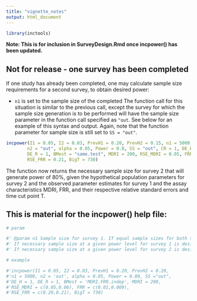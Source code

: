 ```yaml
---
title: "vignette_notes"
output: html_document
---
```



```r
library(inctools)
```

**Note: This is for inclusion in SurveyDesign.Rmd once incpower() has been updated.**

## Not for release - one survey has been completed

If one study has already been completed, one may calculate sample size requirements for a second survey, to obtain desired power:

* `n1` is set to the sample size of the completed  The function call for this situation is similar to the previous call, except the survey for which the sample size generation is to be performed will have the sample size parameter in the function call specified as `"out`. See below for an example of this syntax and output. Again, note that the function parameter for sample size is still set to `SS = "out"`.

```r
incpower(I1 = 0.05, I2 = 0.03, PrevH1 = 0.20, PrevH2 = 0.15, n1 = 5000,
        n2 = "out", alpha = 0.05, Power = 0.8, SS = "out", CR = 1, DE_H = 1,
        DE_R = 1, BMest = "same.test", MDRI = 200, RSE_MDRI = 0.05, FRR = 0.01,
        RSE_FRR = 0.21, BigT = 730)
```
The function now returns the necessary sample size for survey 2 that will generate power of 80\%, given the hypothetical population parameters for survey 2 and the observed parameter estimates for survey 1 and the assay characteristics MDRI, FRR, and their respective relative standard errors and time cut point T.

## This is material for the incpower() help file:

```r

# param

#' @param n1 Sample size for survey 1. If equal sample sizes for both surveys are desired at a given power level, both n1 and n2 must have value 'both', which is the default.
#' If necessary sample size at a given power level for survey 1 is desired and survey 2 has been completed, n1 must be set to 'out' along with SS.
#' If necessary sample size at a given power level for survey 2 is desired and survey 1 has been completed, n2 must be set to 'out' along with SS.

# example

#'incpower(I1 = 0.05, I2 = 0.03, PrevH1 = 0.20, PrevH2 = 0.20,
#'n1 = 5000, n2 = 'out', alpha = 0.05, Power = 0.80, SS ="out",
#'DE_H = 1, DE_R = 1, BMest = 'MDRI.FRR.indep', MDRI = 200,
#'RSE_MDRI = c(0.05,0.06), FRR = c(0.01,0.009),
#'RSE_FRR = c(0.20,0.21), BigT = 730)
```
